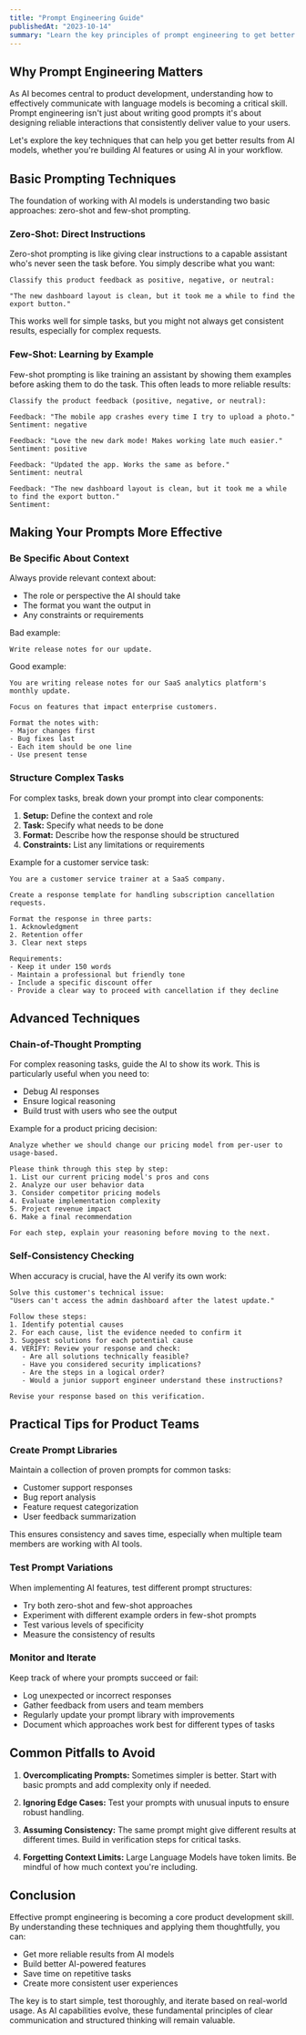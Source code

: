 ```yaml
---
title: "Prompt Engineering Guide"
publishedAt: "2023-10-14"
summary: "Learn the key principles of prompt engineering to get better results from AI models. Practical techniques from basic prompting to advanced chain-of-thought approaches."
---
```


## Why Prompt Engineering Matters

As AI becomes central to product development, understanding how to effectively communicate with language models is becoming a critical skill. Prompt engineering isn't just about writing good prompts it's about designing reliable interactions that consistently deliver value to your users.

Let's explore the key techniques that can help you get better results from AI models, whether you're building AI features or using AI in your workflow.

## Basic Prompting Techniques

The foundation of working with AI models is understanding two basic approaches: zero-shot and few-shot prompting.

### Zero-Shot: Direct Instructions

Zero-shot prompting is like giving clear instructions to a capable assistant who's never seen the task before. You simply describe what you want:

```
Classify this product feedback as positive, negative, or neutral:

"The new dashboard layout is clean, but it took me a while to find the export button."
```

This works well for simple tasks, but you might not always get consistent results, especially for complex requests.

### Few-Shot: Learning by Example

Few-shot prompting is like training an assistant by showing them examples before asking them to do the task. This often leads to more reliable results:

```
Classify the product feedback (positive, negative, or neutral):

Feedback: "The mobile app crashes every time I try to upload a photo."
Sentiment: negative

Feedback: "Love the new dark mode! Makes working late much easier."
Sentiment: positive

Feedback: "Updated the app. Works the same as before."
Sentiment: neutral

Feedback: "The new dashboard layout is clean, but it took me a while to find the export button."
Sentiment:
```

## Making Your Prompts More Effective

### Be Specific About Context

Always provide relevant context about:

- The role or perspective the AI should take
- The format you want the output in
- Any constraints or requirements

Bad example:

```
Write release notes for our update.
```

Good example:

```
You are writing release notes for our SaaS analytics platform's monthly update.

Focus on features that impact enterprise customers.

Format the notes with:
- Major changes first
- Bug fixes last
- Each item should be one line
- Use present tense
```

### Structure Complex Tasks

For complex tasks, break down your prompt into clear components:

1. **Setup:** Define the context and role
2. **Task:** Specify what needs to be done
3. **Format:** Describe how the response should be structured
4. **Constraints:** List any limitations or requirements

Example for a customer service task:

```
You are a customer service trainer at a SaaS company.

Create a response template for handling subscription cancellation requests.

Format the response in three parts:
1. Acknowledgment
2. Retention offer
3. Clear next steps

Requirements:
- Keep it under 150 words
- Maintain a professional but friendly tone
- Include a specific discount offer
- Provide a clear way to proceed with cancellation if they decline
```

## Advanced Techniques

### Chain-of-Thought Prompting

For complex reasoning tasks, guide the AI to show its work. This is particularly useful when you need to:

- Debug AI responses
- Ensure logical reasoning
- Build trust with users who see the output

Example for a product pricing decision:

```
Analyze whether we should change our pricing model from per-user to usage-based.

Please think through this step by step:
1. List our current pricing model's pros and cons
2. Analyze our user behavior data
3. Consider competitor pricing models
4. Evaluate implementation complexity
5. Project revenue impact
6. Make a final recommendation

For each step, explain your reasoning before moving to the next.
```

### Self-Consistency Checking

When accuracy is crucial, have the AI verify its own work:

```
Solve this customer's technical issue:
"Users can't access the admin dashboard after the latest update."

Follow these steps:
1. Identify potential causes
2. For each cause, list the evidence needed to confirm it
3. Suggest solutions for each potential cause
4. VERIFY: Review your response and check:
   - Are all solutions technically feasible?
   - Have you considered security implications?
   - Are the steps in a logical order?
   - Would a junior support engineer understand these instructions?

Revise your response based on this verification.
```

## Practical Tips for Product Teams

### Create Prompt Libraries

Maintain a collection of proven prompts for common tasks:

- Customer support responses
- Bug report analysis
- Feature request categorization
- User feedback summarization

This ensures consistency and saves time, especially when multiple team members are working with AI tools.

### Test Prompt Variations

When implementing AI features, test different prompt structures:

- Try both zero-shot and few-shot approaches
- Experiment with different example orders in few-shot prompts
- Test various levels of specificity
- Measure the consistency of results

### Monitor and Iterate

Keep track of where your prompts succeed or fail:

- Log unexpected or incorrect responses
- Gather feedback from users and team members
- Regularly update your prompt library with improvements
- Document which approaches work best for different types of tasks

## Common Pitfalls to Avoid

1. **Overcomplicating Prompts:** Sometimes simpler is better. Start with basic prompts and add complexity only if needed.

2. **Ignoring Edge Cases:** Test your prompts with unusual inputs to ensure robust handling.

3. **Assuming Consistency:** The same prompt might give different results at different times. Build in verification steps for critical tasks.

4. **Forgetting Context Limits:** Large Language Models have token limits. Be mindful of how much context you're including.

## Conclusion

Effective prompt engineering is becoming a core product development skill. By understanding these techniques and applying them thoughtfully, you can:

- Get more reliable results from AI models
- Build better AI-powered features
- Save time on repetitive tasks
- Create more consistent user experiences

The key is to start simple, test thoroughly, and iterate based on real-world usage. As AI capabilities evolve, these fundamental principles of clear communication and structured thinking will remain valuable.
